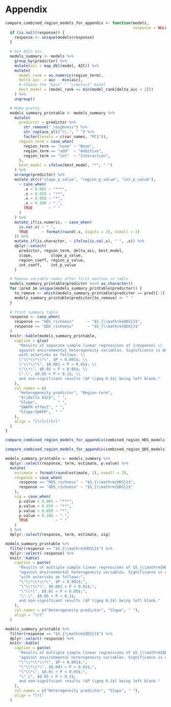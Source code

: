 \clearpage

# Appendix {-}

```r
compare_combined_region_models_for_appendix <- function(models,
                                                        response = NULL) {
  if (is.null(response)) {
    response <- unique(models$response)
  }
  
  # Get AICs etc.
  models_summary <- models %>%
    group_by(predictor) %>%
    mutate(aic = map_dbl(model, AIC)) %>%
    mutate(
      model_rank = as.numeric(region_term),
      delta_aic  = aic - min(aic),
      # Choose the "best" ^ "simplest" model
      best_model = (model_rank == min(model_rank[delta_aic < 2]))
    ) %>%
    ungroup() 

  # Make pretty
  models_summary_printable <- models_summary %>%
    mutate(
      predictor = predictor %>%
        str_remove("_roughness") %>%
        str_replace_all("\\.", " ") %>%
        factor(levels = c(var_names, "PC1")),
      region_term = case_when(
        region_term == "none" ~ "None",
        region_term == "add"  ~ "Additive",
        region_term == "int"  ~ "Interaction",
      ),
      best_model = ifelse(best_model, "*", " ")
    ) %>%
    arrange(predictor) %>%
    mutate_at(c("slope_p_value", "region_p_value", "int_p_value"),
      ~ case_when(
        .x < 0.001 ~ "***",
        .x < 0.010 ~ "**",
        .x < 0.050 ~ "*",
        .x < 0.100 ~ ".",
        TRUE       ~ " "
      )
    ) %>%
    mutate_if(is.numeric, ~ case_when(
      is.na(.x) ~ " ",
      TRUE      ~ format(round(.x, digits = 2), nsmall = 2)
    )) %>%
    mutate_if(is.character, ~ ifelse(is.na(.x), " ", .x)) %>%
    dplyr::select(
      predictor, region_term, delta_aic, best_model,
      slope,        slope_p_value,
      region_coeff, region_p_value,
      int_coeff,    int_p_value
    )

  # Remove variable names after first mention in table
  models_summary_printable$predictor %<>% as.character()
  for (pred in unique(models_summary_printable$predictor)) {
    to_remove <- which(models_summary_printable$predictor == pred)[-1]
    models_summary_printable$predictor[to_remove] <- " "
  }
  
  # Print summary table
  response <- case_when(
    response == "HDS_richness"      ~ "$S_{\\mathrm{HDS}}$",
    response == "QDS_richness"      ~ "$S_{\\mathrm{QDS}}$"
  )
  knitr::kable(models_summary_printable,
    caption = glue(
      "Results of separate simple linear regressions of {response} \\
      against environmental heterogeneity variables. Significance is denoted \\
      with asterisks as follows: \\
      \"\\*\\*\\*\", $P < 0.001$; \\
      \"\\*\\*\", $0.001 < P < 0.01$; \\
      \"\\*\", $0.01 < P < 0.05$; \\
      \".\", $0.05 < P < 0.1$; \\
      and non-significant results ($P \\geq 0.1$) being left blank."
    ),
    col.names = c(
      "Heterogeneity predictor", "Region-term",
      "$\\Delta AIC$", " ",
      "Slope",         " ",
      "SWAFR effect", " ",
      "Slope:SWAFR",  " "
    ),
    align = "llrlrlrlrl"
  )
}
```

```r
compare_combined_region_models_for_appendix(combined_region_HDS_models)
```

\clearpage

```r
compare_combined_region_models_for_appendix(combined_region_QDS_models)
```

\clearpage

```r
models_summary_printable <- models_summary %>%
  dplyr::select(response, term, estimate, p.value) %>%
  mutate(
    estimate = format(round(estimate, 2), nsmall = 2),
    response = case_when(
      response == "HDS_richness" ~ "$S_{\\mathrm{HDS}}$",
      response == "QDS_richness" ~ "$S_{\\mathrm{QDS}}$"
    ),
    sig = case_when(
      p.value < 0.001 ~ "***",
      p.value < 0.010 ~ "**",
      p.value < 0.050 ~ "*",
      p.value < 0.100 ~ ".",
      TRUE            ~ " "
    )
  ) %>%
  dplyr::select(response, term, estimate, sig)
```

```r
models_summary_printable %>%
  filter(response == "$S_{\\mathrm{HDS}}$") %>%
  dplyr::select(-response) %>%
  knitr::kable(
    caption = paste(
      "Results of multiple simple linear regressions of $S_{\\mathrm{HDS}}$",
      "against environmental heterogeneity variables. Significance is denoted",
      "with asterisks as follows:",
      "\"\\*\\*\\*\", $P < 0.001$;",
      "\"\\*\\*\", $0.001 < P < 0.01$;",
      "\"\\*\", $0.01 < P < 0.05$;",
      "\".\", $0.05 < P < 0.1$;
      and non-significant results ($P \\geq 0.1$) being left blank."
    ),
    col.names = c("Heterogeneity predictor", "Slope", " "),
    align = "lrl"
  )
```

```r
models_summary_printable %>%
  filter(response == "$S_{\\mathrm{QDS}}$") %>%
  dplyr::select(-response) %>%
  knitr::kable(
    caption = paste(
      "Results of multiple simple linear regressions of $S_{\\mathrm{QDS}}$",
      "against environmental heterogeneity variables. Significance is denoted",
      "\"\\*\\*\\*\", $P < 0.001$;",
      "\"\\*\\*\", $0.001 < P < 0.01$;",
      "\"\\*\", $0.01 < P < 0.05$;",
      "\".\", $0.05 < P < 0.1$;
      and non-significant results ($P \\geq 0.1$) being left blank."
    ),
    col.names = c("Heterogeneity predictor", "Slope", " "),
    align = "lrl"
  )
```
